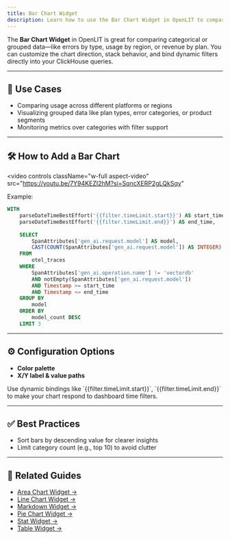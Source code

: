 ```yaml
---
title: Bar Chart Widget
description: Learn how to use the Bar Chart Widget in OpenLIT to compare grouped data using ClickHouse queries and dynamic filters.
---
```


The **Bar Chart Widget** in OpenLIT is great for comparing categorical or grouped data—like errors by type, usage by region, or revenue by plan. You can customize the chart direction, stack behavior, and bind dynamic filters directly into your ClickHouse queries.

---

## 📌 Use Cases

- Comparing usage across different platforms or regions  
- Visualizing grouped data like plan types, error categories, or product segments  
- Monitoring metrics over categories with filter support  

---

## 🛠️ How to Add a Bar Chart

<video
  controls
  className="w-full aspect-video"
  src="https://youtu.be/7Y94KEZI2hM?si=SqncXERP2gLQkSqy"
></video>

Example:

```sql
WITH
	parseDateTimeBestEffort('{{filter.timeLimit.start}}') AS start_time,
	parseDateTimeBestEffort('{{filter.timeLimit.end}}') AS end_time,
	
	SELECT
		SpanAttributes['gen_ai.request.model'] AS model,
		CAST(COUNT(SpanAttributes['gen_ai.request.model']) AS INTEGER) AS model_count
	FROM
		otel_traces
	WHERE 
		SpanAttributes['gen_ai.operation.name'] != 'vectordb'
		AND notEmpty(SpanAttributes['gen_ai.request.model'])
		AND Timestamp >= start_time
		AND Timestamp <= end_time
	GROUP BY
		model
	ORDER BY
		model_count DESC
	LIMIT 3
````

---

## ⚙️ Configuration Options

* **Color palette**
* **X/Y label & value paths**

<Tip>
Use dynamic bindings like `{{filter.timeLimit.start}}`, `{{filter.timeLimit.end}}` to make your chart respond to dashboard time filters.
</Tip>

---

## ✅ Best Practices

* Sort bars by descending value for clearer insights
* Limit category count (e.g., top 10) to avoid clutter

---

## 🔗 Related Guides

* [Area Chart Widget →](/latest/features/dashboards/widgets/area-chart-widget)
* [Line Chart Widget →](/latest/features/dashboards/widgets/line-chart-widget)
* [Markdown Widget →](/latest/features/dashboards/widgets/markdown-widget)
* [Pie Chart Widget →](/latest/features/dashboards/widgets/pie-chart-widget)
* [Stat Widget →](/latest/features/dashboards/widgets/stat-widget)
* [Table Widget →](/latest/features/dashboards/widgets/table-widget)

